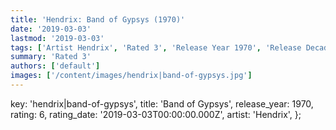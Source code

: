 ```yaml
---
title: 'Hendrix: Band of Gypsys (1970)'
date: '2019-03-03'
lastmod: '2019-03-03'
tags: ['Artist Hendrix', 'Rated 3', 'Release Year 1970', 'Release Decade 1970']
summary: 'Rated 3'
authors: ['default']
images: ['/content/images/hendrix|band-of-gypsys.jpg']
---
```


  key: 'hendrix|band-of-gypsys',
  title: 'Band of Gypsys',
  release_year: 1970,
  rating: 6,
  rating_date: '2019-03-03T00:00:00.000Z',
  artist: 'Hendrix',
};

<MusicRating data={data} />
